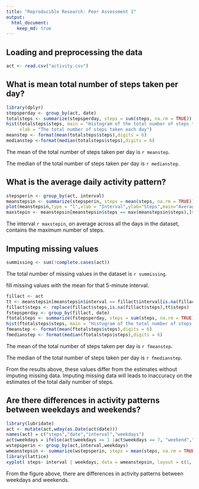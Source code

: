 ```yaml
---
title: "Reproducible Research: Peer Assessment 1"
output: 
  html_document:
    keep_md: true
---
```



## Loading and preprocessing the data
```r
act <- read.csv("activity.csv")
```

## What is mean total number of steps taken per day?
```r
library(dplyr)
stepsperday <- group_by(act, date)
totalsteps <- summarize(stepsperday, steps = sum(steps, na.rm = TRUE))
hist(totalsteps$steps, main = "Histogram of the total number of steps taken each day", 
     xlab = "The total number of steps taken each day")
meanstep <- format(mean(totalsteps$steps),digits = 6)
medianstep <-format(median(totalsteps$steps),digits = 6)
```
The mean of the total number of steps taken per day is `r meanstep`.

The median of the total number of steps taken per day is `r medianstep`.

## What is the average daily activity pattern?
```r
stepsperin <- group_by(act, interval)
meanstepsin <- summarize(stepsperin, steps = mean(steps, na.rm = TRUE))
plot(meanstepsin,type = "l",xlab = "Interval",ylab="Steps",main="Average daily activity pattern")
maxstepin <- meanstepsin[meanstepsin$steps == max(meanstepsin$steps),]$interval
```
The interval `r maxstepin`, on average across all the days in the dataset, contains the maximum number of steps.

## Imputing missing values
```r
summissing <- sum(!complete.cases(act))
```
The total number of missing values in the dataset is `r summissing`.

fill missing values with the mean for that 5-minute interval.
```r
fillact <- act
tt <- meanstepsin[meanstepsin$interval == fillact$interval[is.na(fillact$steps)],]
fillact$steps <- replace(fillact$steps,is.na(fillact$steps),tt$steps)
fstepsperday <- group_by(fillact, date)
ftotalsteps <- summarize(fstepsperday, steps = sum(steps, na.rm = TRUE))
hist(ftotalsteps$steps, main = "Histogram of the total number of steps with imputed missing values", xlab = "The total number of steps taken each day")
fmeanstep <- format(mean(ftotalsteps$steps),digits = 6)
fmedianstep <- format(median(ftotalsteps$steps),digits = 6)
```
The mean of the total number of steps taken per day is `r fmeanstep`.

The median of the total number of steps taken per day is `r fmedianstep`.

From the results above, these values differ from the estimates without imputing missing data. Imputing missing data will leads to inaccuracy on the estimates of the total daily number of steps.


## Are there differences in activity patterns between weekdays and weekends?
```r
library(lubridate)
act <- mutate(act,wday(as.Date(act$date)))
names(act) = c("steps","date","interval","weekdays")
act$weekdays = ifelse(act$weekdays == 1 |act$weekdays == 7, "weekend","weekday")
wstepsperin <- group_by(act,interval,weekdays)
wmeanstepsin <- summarize(wstepsperin, steps = mean(steps, na.rm = TRUE))
library(lattice)
xyplot( steps~ interval | weekdays, data = wmeanstepsin, layout = c(1, 2),type="l", main = "Activity patterns between weekdays and weekends",xlab = "Interval", ylab = "Number of steps")
```

From the figure above, there are differences in activity patterns between weekdays and weekends.